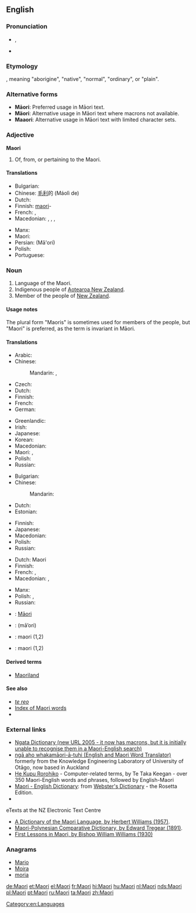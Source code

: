 {{interwiktionary|code=mi}}
{{also|maori|māori|Māori}}
==English==
{{wikipedia}}

===Pronunciation===
* {{IPA|/ˈmaʊri/}}, {{X-SAMPA|/"maUri/}}
* {{rhymes|aʊri}}

===Etymology===
{{etyl|mi}} {{term|māori|lang=mi}}, meaning "aborigine", "native", "normal", "ordinary", or "plain".

===Alternative forms===
* '''Māori''': Preferred usage in Māori text.
* '''Mäori''': Alternative usage in Māori text where macrons not available.
* '''Maaori''': Alternative usage in Māori text with limited character sets.

===Adjective===
'''Maori'''

# Of, from, or pertaining to the Maori.

====Translations====
{{trans-top|of, from, or pertaining to the Māori}}
* Bulgarian: {{t-|bg|маорски}}
* Chinese: [[毛利]]的 (Máolì de)
* Dutch: {{t+|nl|Maori}}
* Finnish: [[maori]]-
* French: {{t+|fr|maori|m}}, {{t+|fr|maorie|f}}
* Macedonian: {{t-|mk|маорски|m|tr=máorski}},  {{t|mk|маорска|f|tr=máorska}},  {{t|mk|маорско|n|tr=máorsko}},  {{t-|mk|маорски|p|tr=máorski}}
{{trans-mid}}
* Manx: {{t|gv|Maorach}}
* Maori: {{t-|mi|Māori|xs=Maori}}
* Persian: {{fa-Arab|[[مائوری]]}} (Mā'ori)
* Polish: {{t|pl|maoryski}}
* Portuguese: {{t+|pt|maori}}
{{trans-bottom}}

===Noun===
{{en-noun|Maori|-|pl2=Maoris}}

# Language of the Maori.
# Indigenous people of [[Aotearoa New Zealand]].
# Member of the people of [[New Zealand]].

====Usage notes====
The plural form "Maoris" is sometimes used for members of the people, but "Maori" is preferred, as the term is invariant in Māori.

====Translations====
{{trans-top|language of the Māori}}
* Arabic: {{t|ar|ماوري|m|tr=mauriy}}
* Chinese:
*: Mandarin: {{t|cmn|毛利語|sc=Hani}},  {{t|cmn|毛利语|tr=Máolì-yǔ|sc=Hani}}
* Czech: {{t-|cs|maorština|f}}
* Dutch: {{t+|nl|Maori|n}}
* Finnish: {{t+|fi|maorin kieli}}
* French: {{t+|fr|maori|m}}
* German: {{t+|de|Maori|n}}
{{trans-mid}}
* Greenlandic: {{t|kl|Maorimiutut}}
* Irish: {{t|ga|Maorais|f}}
* Japanese: {{t+|ja|マオリ語|tr=Maori-go}}
* Korean: {{t|ko|마오리어|tr=Maori-eo|sc=Hang}}
* Macedonian: {{t-|mk|маорски|m|tr=máorski}}
* Maori: {{t|mi|te reo Māori|xs=Maori}},  {{t-|mi|Māori|xs=Maori}}
* Polish: {{t|pl|maoryski|m}}
* Russian: {{t|ru|маори|m|tr=máori}} {{indeclinable}}
{{trans-bottom}}

{{trans-top|indigenous people of Aotearoa New Zealand}}
* Bulgarian: {{t|bg|маори|p}}
* Chinese:
*: Mandarin: {{t|cmn|毛利人|tr=Máolì-rén|sc=Hani}}
* Dutch: {{t+|nl|Maori|p}}
* Estonian: {{t|et|maur}}
{{trans-mid}}
* Finnish: {{t-|fi|maorit|p}}
* Japanese: {{t|ja|マオリ人|tr=Maori-jin}}
* Macedonian: {{t|mk|Маори|p|tr=Máori}}
* Polish: {{t|pl|Maorysi|p}}
* Russian: {{t|ru|маори|m|f|tr=máori}} {{indeclinable}}
{{trans-bottom}}

{{trans-top|member of the people of New Zealand}}
* Dutch: Maori {{m|f}}
* Finnish: {{t+|fi|maori}}
* French: {{t+|fr|Maori|m}}, {{t|fr|Maorie|f}}
* Macedonian: {{t|mk|Маор|m|tr=Máor}},  {{t|mk|Маорка|f|tr=Máorka}}
{{trans-mid}}
* Manx: {{t|gv|Maorach|m}}
* Polish: {{t|pl|Maorys|m}}, {{t|pl|Maoryska|f}}
* Russian: {{t|ru|маори|m|f|tr=máori}} {{indeclinable}}
{{trans-bottom}}

{{checktrans-top}}
* {{ttbc|mi}}: [[Māori]]
* {{ttbc|fa}}: {{fa-Arab|[[مائوری]]}} (mā’ori)
* {{ttbc|pt}}: maori (1,2)
* {{ttbc|sv}}: maori (1,2)
{{trans-bottom}}

====Derived terms====
* [[Maoriland]]

====See also====
* ''[[te reo]]''
* [[Index:Maori|Index of Maori words]]
* {{langcat}}

===External links===
* [http://www.learningmedia.co.nz/nz/online/ngata/ Ngata Dictionary (new URL 2005 - it now has macrons, but it is initially unable to recognise them in a Maori-English search)] <!-- Robin wrote to Learning Media about it a second time on 25 May -->
* [http://translator.kedri.info ngā aho whakamāori-ā-tuhi (English and Maori Word Translator)] formerly from the Knowledge Engineering Laboratory of University of Otāgo, now based in Auckland
* [http://www.cs.waikato.ac.nz/~tetaka/kupurorohiko.htm He Kupu Rorohiko] - Computer-related terms, by Te Taka Keegan - over 350 Maori-English words and phrases, followed by English-Maori
* [http://www.websters-online-dictionary.org/definition/Maori-english/ Maori - English Dictionary]: from [http://www.websters-online-dictionary.org/ Webster's Dictionary] - the Rosetta Edition.
* {{ISO 639|link=Ethnologue|1code=mi|code=mri}}
; eTexts at the NZ Electronic Text Centre
* [http://www.nzetc.org/tm/scholarly/tei-WillDict.html A Dictionary of the Maori Language, by Herbert Williams (1957)].
* [http://www.nzetc.org/tm/scholarly/tei-TreMaor.html Maori-Polynesian Comparative Dictionary, by Edward Tregear (1891)].
* [http://www.nzetc.org/tm/scholarly/tei-WilFirs.html First Lessons in Maori, by Bishop William Williams (1930)]

===Anagrams===
* [[Mario#English|Mario]]
* [[Moira#English|Moira]]
* [[moria#English|moria]]

[[Category:en:Languages]]

[[de:Maori]]
[[et:Maori]]
[[el:Maori]]
[[fr:Maori]]
[[hi:Maori]]
[[hu:Maori]]
[[nl:Maori]]
[[nds:Maori]]
[[pl:Maori]]
[[pt:Maori]]
[[ru:Maori]]
[[ta:Maori]]
[[zh:Maori]]